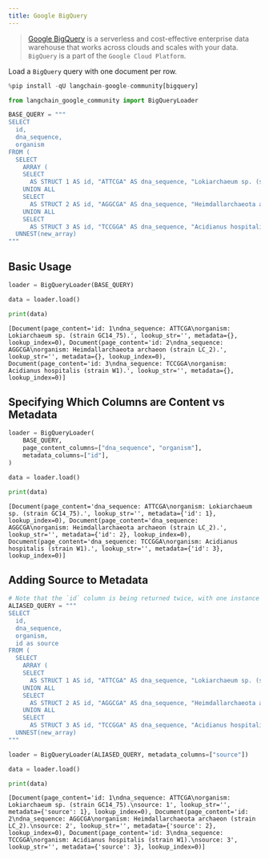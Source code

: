 ```yaml
---
title: Google BigQuery
---
```


>[Google BigQuery](https://cloud.google.com/bigquery) is a serverless and cost-effective enterprise data warehouse that works across clouds and scales with your data.
`BigQuery` is a part of the `Google Cloud Platform`.

Load a `BigQuery` query with one document per row.

```python
%pip install -qU langchain-google-community[bigquery]
```

```python
from langchain_google_community import BigQueryLoader
```

```python
BASE_QUERY = """
SELECT
  id,
  dna_sequence,
  organism
FROM (
  SELECT
    ARRAY (
    SELECT
      AS STRUCT 1 AS id, "ATTCGA" AS dna_sequence, "Lokiarchaeum sp. (strain GC14_75)." AS organism
    UNION ALL
    SELECT
      AS STRUCT 2 AS id, "AGGCGA" AS dna_sequence, "Heimdallarchaeota archaeon (strain LC_2)." AS organism
    UNION ALL
    SELECT
      AS STRUCT 3 AS id, "TCCGGA" AS dna_sequence, "Acidianus hospitalis (strain W1)." AS organism) AS new_array),
  UNNEST(new_array)
"""
```

## Basic Usage

```python
loader = BigQueryLoader(BASE_QUERY)

data = loader.load()
```

```python
print(data)
```

```output
[Document(page_content='id: 1\ndna_sequence: ATTCGA\norganism: Lokiarchaeum sp. (strain GC14_75).', lookup_str='', metadata={}, lookup_index=0), Document(page_content='id: 2\ndna_sequence: AGGCGA\norganism: Heimdallarchaeota archaeon (strain LC_2).', lookup_str='', metadata={}, lookup_index=0), Document(page_content='id: 3\ndna_sequence: TCCGGA\norganism: Acidianus hospitalis (strain W1).', lookup_str='', metadata={}, lookup_index=0)]
```

## Specifying Which Columns are Content vs Metadata

```python
loader = BigQueryLoader(
    BASE_QUERY,
    page_content_columns=["dna_sequence", "organism"],
    metadata_columns=["id"],
)

data = loader.load()
```

```python
print(data)
```

```output
[Document(page_content='dna_sequence: ATTCGA\norganism: Lokiarchaeum sp. (strain GC14_75).', lookup_str='', metadata={'id': 1}, lookup_index=0), Document(page_content='dna_sequence: AGGCGA\norganism: Heimdallarchaeota archaeon (strain LC_2).', lookup_str='', metadata={'id': 2}, lookup_index=0), Document(page_content='dna_sequence: TCCGGA\norganism: Acidianus hospitalis (strain W1).', lookup_str='', metadata={'id': 3}, lookup_index=0)]
```

## Adding Source to Metadata

```python
# Note that the `id` column is being returned twice, with one instance aliased as `source`
ALIASED_QUERY = """
SELECT
  id,
  dna_sequence,
  organism,
  id as source
FROM (
  SELECT
    ARRAY (
    SELECT
      AS STRUCT 1 AS id, "ATTCGA" AS dna_sequence, "Lokiarchaeum sp. (strain GC14_75)." AS organism
    UNION ALL
    SELECT
      AS STRUCT 2 AS id, "AGGCGA" AS dna_sequence, "Heimdallarchaeota archaeon (strain LC_2)." AS organism
    UNION ALL
    SELECT
      AS STRUCT 3 AS id, "TCCGGA" AS dna_sequence, "Acidianus hospitalis (strain W1)." AS organism) AS new_array),
  UNNEST(new_array)
"""
```

```python
loader = BigQueryLoader(ALIASED_QUERY, metadata_columns=["source"])

data = loader.load()
```

```python
print(data)
```

```output
[Document(page_content='id: 1\ndna_sequence: ATTCGA\norganism: Lokiarchaeum sp. (strain GC14_75).\nsource: 1', lookup_str='', metadata={'source': 1}, lookup_index=0), Document(page_content='id: 2\ndna_sequence: AGGCGA\norganism: Heimdallarchaeota archaeon (strain LC_2).\nsource: 2', lookup_str='', metadata={'source': 2}, lookup_index=0), Document(page_content='id: 3\ndna_sequence: TCCGGA\norganism: Acidianus hospitalis (strain W1).\nsource: 3', lookup_str='', metadata={'source': 3}, lookup_index=0)]
```
